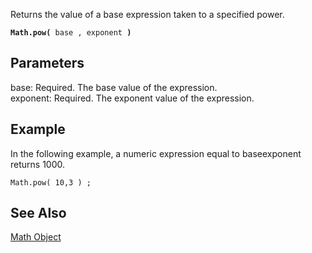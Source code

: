 Returns the value of a base expression taken to a specified power.

 '''Math.pow(''' base , exponent ''')''' 
==Parameters==
; base: Required. The base value of the expression.
; exponent: Required. The exponent value of the expression.

==Example==
In the following example, a numeric expression equal to baseexponent returns 1000.

 Math.pow( 10,3 ) ;

==See Also==

              
[[javascript/Math|Math Object]]
